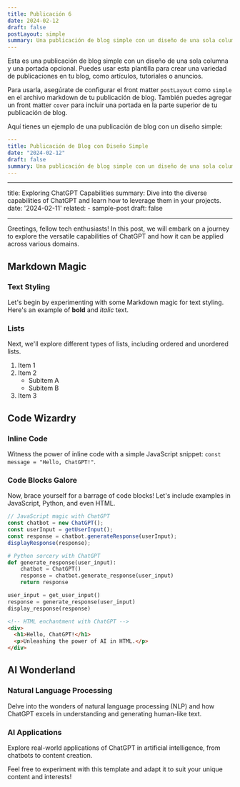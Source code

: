 ```yaml
---
title: Publicación 6
date: 2024-02-12
draft: false
postLayout: simple
summary: Una publicación de blog simple con un diseño de una sola columna y una portada opcional.
---
```


Esta es una publicación de blog simple con un diseño de una sola columna y una portada opcional. Puedes usar esta plantilla para crear una variedad de publicaciones en tu blog, como artículos, tutoriales o anuncios.

Para usarla, asegúrate de configurar el front matter `postLayout` como `simple` en el archivo markdown de tu publicación de blog. También puedes agregar un front matter `cover` para incluir una portada en la parte superior de tu publicación de blog.

Aquí tienes un ejemplo de una publicación de blog con un diseño simple:

```yaml
---
title: Publicación de Blog con Diseño Simple
date: "2024-02-12"
draft: false
summary: Una publicación de blog simple con un diseño de una sola columna y una portada opcional.
---
```

---

title: Exploring ChatGPT Capabilities
summary: Dive into the diverse capabilities of ChatGPT and learn how to leverage them in your projects.
date: '2024-02-11'
related: - sample-post
draft: false

---

Greetings, fellow tech enthusiasts! In this post, we will embark on a journey to explore the versatile capabilities of ChatGPT and how it can be applied across various domains.

## Markdown Magic

### Text Styling

Let's begin by experimenting with some Markdown magic for text styling. Here's an example of **bold** and _italic_ text.

### Lists

Next, we'll explore different types of lists, including ordered and unordered lists.

1. Item 1
2. Item 2
   - Subitem A
   - Subitem B
3. Item 3

## Code Wizardry

### Inline Code

Witness the power of inline code with a simple JavaScript snippet: `const message = "Hello, ChatGPT!"`.

### Code Blocks Galore

Now, brace yourself for a barrage of code blocks! Let's include examples in JavaScript, Python, and even HTML.

```javascript
// JavaScript magic with ChatGPT
const chatbot = new ChatGPT();
const userInput = getUserInput();
const response = chatbot.generateResponse(userInput);
displayResponse(response);
```

```python
# Python sorcery with ChatGPT
def generate_response(user_input):
    chatbot = ChatGPT()
    response = chatbot.generate_response(user_input)
    return response

user_input = get_user_input()
response = generate_response(user_input)
display_response(response)
```

```html
<!-- HTML enchantment with ChatGPT -->
<div>
  <h1>Hello, ChatGPT!</h1>
  <p>Unleashing the power of AI in HTML.</p>
</div>
```

## AI Wonderland

### Natural Language Processing

Delve into the wonders of natural language processing (NLP) and how ChatGPT excels in understanding and generating human-like text.

### AI Applications

Explore real-world applications of ChatGPT in artificial intelligence, from chatbots to content creation.

Feel free to experiment with this template and adapt it to suit your unique content and interests!
